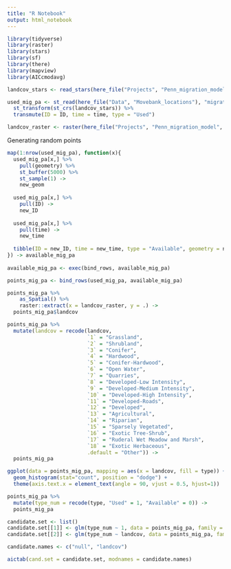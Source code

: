 ```yaml
---
title: "R Notebook"
output: html_notebook
---
```


```r
library(tidyverse)
library(raster)
library(stars)
library(sf)
library(there)
library(mapview)
library(AICcmodavg)
```

```r
landcov_stars <- read_stars(here_file("Projects", "Penn_migration_model", "evt200_phys_pa.tif")) 

used_mig_pa <- st_read(here_file("Data", "Movebank_locations"), "migratory_points_pa_8_3_2020") %>%
  st_transform(st_crs(landcov_stars)) %>%
  transmute(ID = ID, time = time, type = "Used")

landcov_raster <- raster(here_file("Projects", "Penn_migration_model", "evt200_phys_pa.tif")) 
```
Generating random points
```r
map(1:nrow(used_mig_pa), function(x){
  used_mig_pa[x,] %>%
    pull(geometry) %>%
    st_buffer(5000) %>%
    st_sample(1) ->
    new_geom
  
  used_mig_pa[x,] %>%
    pull(ID) ->
    new_ID
  
  used_mig_pa[x,] %>%
    pull(time) ->
    new_time
  
  tibble(ID = new_ID, time = new_time, type = "Available", geometry = new_geom)
}) -> available_mig_pa
  
available_mig_pa <- exec(bind_rows, available_mig_pa)
```


```r
points_mig_pa <- bind_rows(used_mig_pa, available_mig_pa)
```


```r
points_mig_pa %>%
    as_Spatial() %>% 
    raster::extract(x = landcov_raster, y = .) ->
  points_mig_pa$landcov
```


```r
points_mig_pa %>%
  mutate(landcov = recode(landcov,
                          `1` = "Grassland",
                          `2` = "Shrubland",
                          `3` = "Conifer",
                          `4` = "Hardwood",
                          `5` = "Conifer-Hardwood",
                          `6` = "Open Water",
                          `7` = "Quarries",
                          `8` = "Developed-Low Intensity",
                          `9` = "Developed-Medium Intensity",
                          `10` = "Developed-High Intensity",
                          `11` = "Developed-Roads",
                          `12` = "Developed",
                          `13` = "Agricultural",
                          `14` = "Riparian",
                          `15` = "Sparsely Vegetated",
                          `16` = "Exotic Tree-Shrub",
                          `17` = "Ruderal Wet Meadow and Marsh",
                          `18` = "Exotic Herbaceous",
                          .default = "Other")) ->
  points_mig_pa
```


```r
ggplot(data = points_mig_pa, mapping = aes(x = landcov, fill = type)) +
  geom_histogram(stat="count", position = "dodge") + 
  theme(axis.text.x = element_text(angle = 90, vjust = 0.5, hjust=1))
```


```r
points_mig_pa %>%
  mutate(type_num = recode(type, "Used" = 1, "Available" = 0)) ->
  points_mig_pa

candidate.set <- list()
candidate.set[[1]] <- glm(type_num ~ 1, data = points_mig_pa, family = "binomial")
candidate.set[[2]] <- glm(type_num ~ landcov, data = points_mig_pa, family = "binomial")

candidate.names <- c("null", "landcov")
```


```r
aictab(cand.set = candidate.set, modnames = candidate.names)
```

